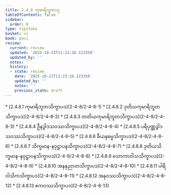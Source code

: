 ```yaml
---
title: 2.4.8 ကုမာရိဘူတဝဂ္ဂ
tableOfContents: false
sidebar:
  order: 8
type: tipitaka
basket: vi
book: paci
review:
  current: review
  updated: '2025-10-22T11:23:26.123358'
  updated_by: ''
  notes: ''
  history:
  - state: review
    date: '2025-10-22T11:23:26.123358'
    updated_by: ''
    notes: ''
    previous_state: draft
---
```



<ReviewStatus review={frontmatter.review} showDetails={true} />

<HypothesisAnnotation frontmatter={frontmatter} />

<DynamicBreadcrumb />



<TableOfContents book="paci" section="2.4.8">
* [2.4.8.1 ကုမာရိဘူတသိက္ခာပဒ](2-4-8/2-4-8-1)
* [2.4.8.2 ဒုတိယကုမာရိဘူတသိက္ခာပဒ](2-4-8/2-4-8-2)
* [2.4.8.3 တတိယကုမာရိဘူတသိက္ခာပဒ](2-4-8/2-4-8-3)
* [2.4.8.4 ဦနဒွါဒသဝဿသိက္ခာပဒ](2-4-8/2-4-8-4)
* [2.4.8.5 ပရိပုဏ္ဏဒွါဒသဝဿသိက္ခာပဒ](2-4-8/2-4-8-5)
* [2.4.8.6 ခီယနဓမ္မသိက္ခာပဒ](2-4-8/2-4-8-6)
* [2.4.8.7 သိက္ခမာန-နဝုဋ္ဌာပနသိက္ခာပဒ](2-4-8/2-4-8-7)
* [2.4.8.8 ဒုတိယသိက္ခမာန-နဝုဋ္ဌာပနသိက္ခာပဒ](2-4-8/2-4-8-8)
* [2.4.8.9 သောကာဝါသသိက္ခာပဒ](2-4-8/2-4-8-9)
* [2.4.8.10 အနနုညာတသိက္ခာပဒ](2-4-8/2-4-8-10)
* [2.4.8.11 ပါရိဝါသိကသိက္ခာပဒ](2-4-8/2-4-8-11)
* [2.4.8.12 အနုဝဿသိက္ခာပဒ](2-4-8/2-4-8-12)
* [2.4.8.13 ဧကဝဿသိက္ခာပဒ](2-4-8/2-4-8-13)
</TableOfContents>